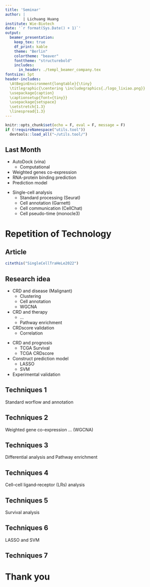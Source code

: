 ```yaml
---
title: 'Seminar'
author: |
        | Lichuang Huang
institute: Wie-Biotech
date: '`r format(Sys.Date() + 1)`'
output:
  beamer_presentation:
    keep_tex: true
    df_print: kable
    theme: "Berlin"
    colortheme: "beaver"
    fonttheme: "structurebold"
    includes:
      in_header: ./templ_beamer_company.tex
fontsize: 5pt
header-includes:
  \AtBeginEnvironment{longtable}{\tiny}
  \titlegraphic{\centering \includegraphics{./logo_lixiao.png}}
  \usepackage{caption}
  \captionsetup{font={tiny}}
  \usepackage{setspace}
  \setstretch{1.3}
  \linespread{1.3}
---
```


```r
knitr::opts_chunk$set(echo = F, eval = F, message = F)
if (!requireNamespace("utils.tool"))
  devtools::load_all("~/utils.tool/")
```

## Last Month

:::::: {.cols data-latex=""} 

::: {.col data-latex="{0.5\textwidth}"} 
- AutoDock (vina)
    - Computational
- Weighted genes co-expression
- RNA-protein binding prediction
- Prediction model
:::

::: {.col data-latex="{0.5\textwidth}"} 
- Single-cell analysis
    - Standard processing (Seurat)
    - Cell annotation (Garnett)
    - Cell communication (CellChat)
    - Cell pseudo-time (monocle3)
:::
::::::

# Repetition of Technology

## Article

\includegraphics[width=135mm]{~/Pictures/Screenshots/Screenshot from 2023-08-08 16-33-47.png}

```r
citethis("SingleCellTraHeLe2022")
```

## Research idea

:::::: {.cols data-latex=""} 

::: {.col data-latex="{0.5\textwidth}"} 

- CRD and disease (Malignant)
    - Clustering
    - Cell annotation
    - WGCNA
- CRD and therapy
    - ...
    - Pathway enrichment
- CRDscore validation
    - Correlation

:::


::: {.col data-latex="{0.5\textwidth}"} 
- CRD and prognosis
    - TCGA Survival
    - TCGA CRDscore
- Construct prediction model
    - LASSO
    - SVM
- Experimental validation
:::

::::::

## Techniques 1

Standard worflow and annotation

\includegraphics[height=55mm]{~/Pictures/Screenshots/Screenshot from 2023-08-08 17-17-19.png}

## Techniques 2

Weighted gene co-expression ... (WGCNA)

\includegraphics[height=55mm]{~/Pictures/Screenshots/Screenshot from 2023-08-08 17-19-12.png}


## Techniques 3

Differential analysis and Pathway enrichment

\includegraphics[height=55mm]{~/Pictures/Screenshots/Screenshot from 2023-08-08 17-30-36.png}


## Techniques 4

Cell–cell ligand‐receptor (LRs) analysis

\includegraphics[height=55mm]{~/Pictures/Screenshots/Screenshot from 2023-08-08 17-34-07.png}


## Techniques 5

Survival analysis

\includegraphics[height=55mm]{~/Pictures/Screenshots/Screenshot from 2023-08-08 17-36-16.png}


## Techniques 6

LASSO and SVM

\includegraphics[height=55mm]{~/Pictures/Screenshots/Screenshot from 2023-08-08 17-43-28.png}

## Techniques 7

\includegraphics[height=55mm]{~/Pictures/Screenshots/Screenshot from 2023-08-08 17-47-10.png}

# Thank you


